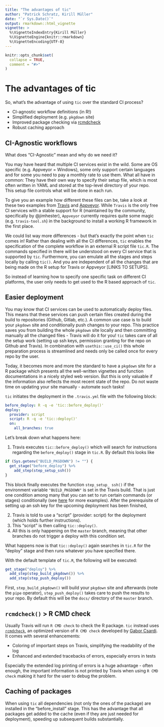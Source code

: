 ```yaml
---
title: "The advantages of tic"
author: "Patrick Schratz, Kirill Müller"
date: "`r Sys.Date()`"
output: rmarkdown::html_vignette
vignette: >
  %\VignetteIndexEntry{Kirill Müller}
  %\VignetteEngine{knitr::rmarkdown}
  %\VignetteEncoding{UTF-8}
---
```


```r
knitr::opts_chunk$set(
  collapse = TRUE,
  comment = "#>"
)
```

# The advantages of tic

So, what's the advantage of using `tic` over the standard CI process?

- CI-agnostic workflow definitions (in R!)
- Simplified deployment (e.g. `pkgdown` site)
- Improved package checking via [rcmdcheck](https://github.com/r-lib/rcmdcheck)
- Robust caching approach

## CI-Agnostic workflows

What does "CI-Agnostic" mean and why do we need it?

You may have heard that multiple CI services exist in the wild.
Some are OS specific (e.g. Appveyor = Windows), some only support certain languages and for some you need to pay a monthly rate to use them.
What all have in common: They have their own way to specify their setup file, which is most often written in YAML and stored at the top-level directory of your repo.
This setup file controls what will be done in each run.

To give you an example how different these files can be, take a look at these two examples from [Travis](https://github.com/tidyverse/dplyr/blob/master/.travis.yml) and [Appveyor](https://github.com/tidyverse/dplyr/blob/master/appveyor.yml).
While `Travis` is the only free CI services with a stable support for R (maintained by the community, specifically by @jimhester), `Appveyor` currently requires quite some magic (e.g. `travis-tool.sh`) in the background to install a working R framework in the first place. 

We could list way more differences - but that's exactly the point when `tic` comes in!
Rather than dealing with all the CI differences, `tic` enables the specification of the complete workflow in an external R script file `tic.R`.
The commands specified in there will be understood on every CI service that is supported by `tic`.
Furthermore, you can emulate all the stages and steps locally by calling `tic()`.
And you are independent of all the changes that are being made on the R setup for Travis or Appveyor [LINKS TO SETUPS].

So instead of learning how to specify one specific task on different CI platforms, the user only needs to get used to the R based approach of `tic`.

## Easier deployment

You may know that CI services can be used to automatically deploy files. 
This means that these services can push certain files created during the build to repositories (Github, Gitlab, etc.).
A common use case is to build your `pkgdown` site and conditionally push changes to your repo.
This practice saves you from building the whole `pkgdown` site locally and then committing manually all the changed files - Travis will do it for you! 
`tic` takes care of all the setup work (setting up ssh keys, permission granting for the repo on Github and Travis).
In combination with `usethis::use_ci()` this whole preparation process is streamlined and needs only be called once for every repo by the user.

Today, it becomes more and more the standard to have a `pkgdown` site for a R package which presents all the well-written vignettes and function documentations in a nicely styled web version.
But this is only valuable if the information also reflects the most recent state of the repo.
Do not waste time on updating your site manually - automate such tasks!

`tic` initiates the deployment in the `.travis.yml` file with the following block:

```yml
before_deploy: R -q -e 'tic::before_deploy()'
deploy:
  provider: script
  script: R -q -e 'tic::deploy()'
  on:
    all_branches: true
```

Let's break down what happens here:

1. Travis executes `tic::before_deploy()` which will search for instructions regarding the `before_deploy()` stage in `tic.R`. By default this looks like

```r
if (Sys.getenv("BUILD_PKGDOWN") != "") {
  get_stage("before_deploy") %>%
    add_step(step_setup_ssh())
}
```

This block finally executes the function `step_setup_ ssh()` if the environment variable `"BUILD_PKGDOWN"` is set in the Travis build.
That is just one condition among many that you can set to run certain commands (or stages) conditionally (see [here](advanced.html#running-stages-conditionally) for more examples).
After the prerequisite of setting up an ssh key for the upcoming deployment has been finished, 

2. Travis is told to use a "script" (provider: script) for the deployment (which holds further instructions).
3. This "script" is then calling `tic::deploy()`.
4. All this is only happening on the `master` branch, meaning that other branches do not trigger a deploy with this condition set.

What happens now is that `tic::deploy()` again searches in `tic.R` for the "deploy" stage and then runs whatever you have specified there.

With the default template of `tic.R`, the following will be executed:

```r
get_stage("deploy") %>%
  add_step(step_build_pkgdown()) %>% 
  add_step(step_push_deploy())
```

First, `step_build_pkgdown()` will build your `pkgdown` site and afterwards (note the `pipe` operator), `step_push_deploy()` takes care to push the results to your repo.
By default this will be the `docs/` directory of the `master` branch.

## `rcmdcheck()` > R CMD check

Usually Travis will run `R CMD check` to check the R package.
`tic` instead uses  [`rcmdcheck`](https://github.com/r-lib/rcmdcheck), an optimized version of `R CMD check` developed by [Gabor Csardi](https://github.com/gaborcsardi).
It comes with several enhancements:

- Coloring of important steps on Travis, simplifying the readability of the log
- Enhanced and extended tracebacks of errors, especially errors in tests

Especially the extended log printing of errors is a huge advantage - often enough, the important information is not printed by Travis when using `R CMD check` making it hard for the user to debug the problem.

## Caching of packages

When using `tic` all dependencies (not only the ones of the package) are installed in the "before_install" stage. 
This has the advantage that all packages get added to the cache (even if they are just needed for deployment), speeding up subsequent builds substantially.
